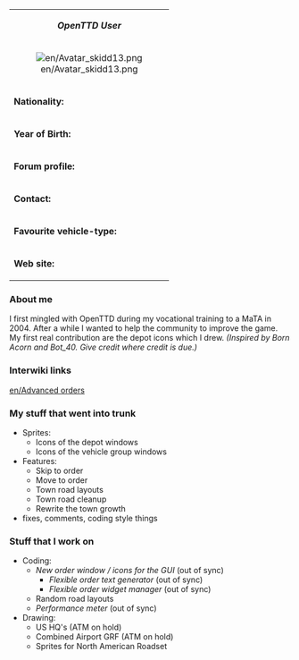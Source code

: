 {| class="infobox bordered" align="right" style="width: 30em; font-size: 90%;" cellpadding="2"
| colspan="2" style="text-align: center;" | '''''OpenTTD User'''''
|-
| colspan="2" style="text-align: center;" | [[File:en/Avatar skidd13.png|center]]
|- style="vertical-align: top;"
| '''Nationality:'''
| German
|- style="vertical-align: top;"
| '''Year of Birth:'''
| 1985
|- style="vertical-align: top;"
| '''Forum profile:'''
| [http://tt-forums.net/memberlist.php?mode=viewprofile&u=6282 Profile]
|- style="vertical-align: top;"
| '''Contact:'''
| jabber://skidd13@jabber.ccc.de
icq: 326889115
|- style="vertical-align: top;"
| '''Favourite vehicle-type:'''
| [[File:en/Manual/Manual html m16a497ce.png]] [[File:en/Manual/Manual html m3518e48c.png]] [[File:en/Manual/Manual html 442702e6.png]] [[File:en/Manual/Manual html 53123a33.png]]
|- style="vertical-align: top;"
|'''Web site:'''
| none
|}

=== About me ===
I first mingled with OpenTTD during my vocational training to a MaTA in 2004.
After a while I wanted to help the community to improve the game. My first real contribution are the depot icons which I drew. ''(Inspired by Born Acorn and Bot_40. Give credit where credit is due.)''

=== Interwiki links ===
[[en/Advanced orders]]

=== My stuff that went into trunk ===
* Sprites:
** Icons of the depot windows
** Icons of the vehicle group windows
* Features:
** Skip to order
** Move to order
** Town road layouts
** Town road cleanup
** Rewrite the town growth
* fixes, comments, coding style things

=== Stuff that I work on ===
* Coding:
** ''New order window / icons for the GUI'' (out of sync)
*** ''Flexible order text generator'' (out of sync)
*** ''Flexible order widget manager'' (out of sync)
** Random road layouts
** ''Performance meter'' (out of sync)
* Drawing:
** US HQ's (ATM on hold)
** Combined Airport GRF (ATM on hold)
** Sprites for North American Roadset